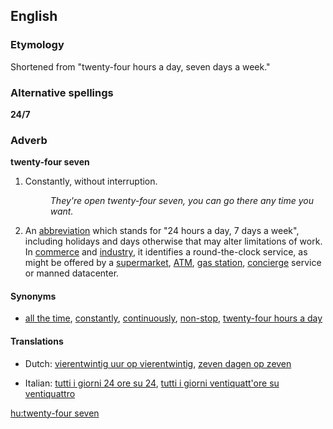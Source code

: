 ==English==

===Etymology===
Shortened from "twenty-four hours a day, seven days a week."

===Alternative spellings===
'''24/7'''

===Adverb===
'''twenty-four seven'''

# {{colloquial}} Constantly, without interruption.
#:''They're open twenty-four seven, you can go there any time you want.''
# An [[w:abbreviation|abbreviation]] which stands for "24 hours a day, 7 days a week", including holidays and days otherwise that may alter limitations of work.  In [[w:commerce|commerce]] and [[w:industry|industry]], it identifies a round-the-clock service, as might be offered by a [[w:supermarket|supermarket]], [[w:ATM|ATM]], [[w:Filling station|gas station]], [[w:concierge|concierge]] service or manned datacenter.

====Synonyms====
*[[all the time]], [[constantly]], [[continuously]], [[non-stop]], [[twenty-four hours a day]]

====Translations====
{{top}}
*Dutch: [[vierentwintig uur op vierentwintig]], [[zeven dagen op zeven]]
{{bottom}}
*Italian: [[tutti i giorni 24 ore su 24]], [[tutti i giorni ventiquatt'ore su ventiquattro]]

[[hu:twenty-four seven]]